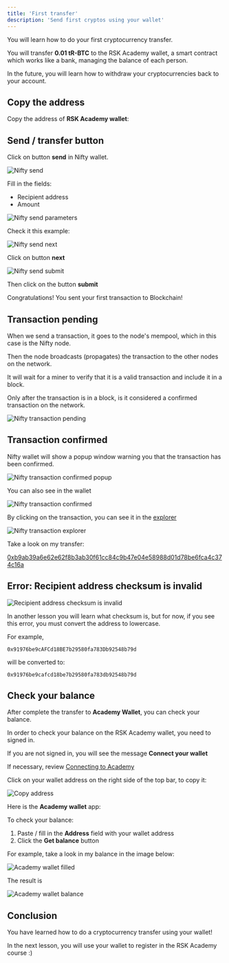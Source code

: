 ---
title: 'First transfer'
description: 'Send first cryptos using your wallet'
---

You will learn how to do your first cryptocurrency transfer.

You will transfer **0.01 tR-BTC** to the RSK Academy wallet, a smart contract
which works like a bank, managing the balance of each person.

In the future, you will learn how to withdraw your cryptocurrencies back to your account.

## Copy the address

Copy the address of **RSK Academy wallet**:

<WalletAddress />

## Send / transfer button

Click on button **send** in Nifty wallet.

![Nifty send](/img/courses/dev/01/first-transfer/image-01.png)

Fill in the fields:

- Recipient address
- Amount

![Nifty send parameters](/img/courses/dev/01/first-transfer/image-02.png)

Check it this example:

![Nifty send next](/img/courses/dev/01/first-transfer/image-03.png)

Click on button **next**

![Nifty send submit](/img/courses/dev/01/first-transfer/image-05.png)

Then click on the button **submit**

Congratulations! You sent your first transaction to Blockchain!

## Transaction pending

When we send a transaction, it goes to the node's mempool, which in this case is the Nifty node.

Then the node broadcasts (propagates) the transaction to the other nodes on the network.

It will wait for a miner to verify that it is a valid transaction and include it in a block.

Only after the transaction is in a block, is it considered a confirmed transaction on the network.

![Nifty transaction pending](/img/courses/dev/01/first-transfer/image-06.png)

## Transaction confirmed

Nifty wallet will show a popup window warning you that the transaction has been confirmed.

![Nifty transaction confirmed popup](/img/courses/dev/01/first-transfer/image-07.png)

You can also see in the wallet

![Nifty transaction confirmed](/img/courses/dev/01/first-transfer/image-08.png)

By clicking on the transaction, you can see it in the [explorer](https://explorer.testnet.rsk.co/)

![Nifty transaction explorer](/img/courses/dev/01/first-transfer/image-09.png)

Take a look on my transfer:

[0xb9ab39a6e62e62f8b3ab30f61cc84c9b47e04e58988d01d78be6fca4c374c16a](https://explorer.testnet.rsk.co/tx/0xb9ab39a6e62e62f8b3ab30f61cc84c9b47e04e58988d01d78be6fca4c374c16a)

## Error: Recipient address checksum is invalid

![Recipient address checksum is invalid](/img/courses/dev/01/first-transfer/image-04.png)

In another lesson you will learn what checksum is,
but for now, if you see this error,
you must convert the address to lowercase.

For example,

`0x91976be9cAFCd18BE7b29580fa783Db92548b79d`

will be converted to:

`0x91976be9cafcd18be7b29580fa783db92548b79d`

## Check your balance

After complete the transfer to **Academy Wallet**,
you can check your balance.

In order to check your balance on the RSK Academy wallet, you need to signed in.

If you are not signed in, you will see the message **Connect your wallet**

If necessary, review
[Connecting to Academy](/courses/dev/01/connecting-to-academy)

Click on your wallet address on the right side of the top bar,
to copy it:

![Copy address](/img/courses/dev/01/first-transfer/image-14.png)

Here is the **Academy wallet** app:

<AcademyWallet />

To check your balance:

1. Paste / fill in the **Address** field with your wallet address
2. Click the **Get balance** button

For example, take a look in my balance in the image below:

![Academy wallet filled](/img/courses/dev/01/first-transfer/image-12.png)

The result is

![Academy wallet balance](/img/courses/dev/01/first-transfer/image-13.png)

## Conclusion

You have learned how to do a cryptocurrency transfer using your wallet!

In the next lesson, you will use your wallet to register in the RSK Academy course :)
